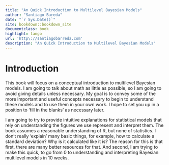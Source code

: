 ```yaml
--- 
title: "An Quick Introduction to Multilevel Bayesian Models"
author: "Santiago Bareda"
date: "`r Sys.Date()`"
site: bookdown::bookdown_site
documentclass: book
highlight: tango
url: 'http\://santiagobarreda.com'
description: "An Quick Introduction to Multilevel Bayesian Models"
---
```


# Introduction {-}

This book will focus on a conceptual introduction to multilevel Bayesian models. I am going to talk about math as little as possible, so I am going to avoid giving details unless necessary. My goal is to convey some of the more important and useful concepts necessary to begin to understand these models and to use them in your own work. I hope to set you up in a position to 'fill in the blanks' as necessary later. 

I am going to try to provide intuitive explanations for statistical models that rely on understanding the figures we use represent and interpret them. The book assumes a reasonable understanding of R, but none of statistics. I don't really 'explain' many basic things, for example, how to calculate a standard deviation? Why is it calculated like it is? The reason for this is that first, there are many better resources for that. And second, I am trying to make this quick, to go from 0 to understanding and interpreting Bayesian multilevel models in 10 weeks. 



